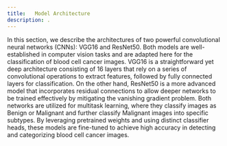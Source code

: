 ```yaml
---
title:   Model Architecture
description: .
---
```



In this section, we describe the architectures of two powerful convolutional neural networks (CNNs): VGG16 and ResNet50. Both models are well-established in computer vision tasks and are adapted here for the classification of blood cell cancer images. VGG16 is a straightforward yet deep architecture consisting of 16 layers that rely on a series of convolutional operations to extract features, followed by fully connected layers for classification. On the other hand, ResNet50 is a more advanced model that incorporates residual connections to allow deeper networks to be trained effectively by mitigating the vanishing gradient problem. Both networks are utilized for multitask learning, where they classify images as Benign or Malignant and further classify Malignant images into specific subtypes. By leveraging pretrained weights and using distinct classifier heads, these models are fine-tuned to achieve high accuracy in detecting and categorizing blood cell cancer images.